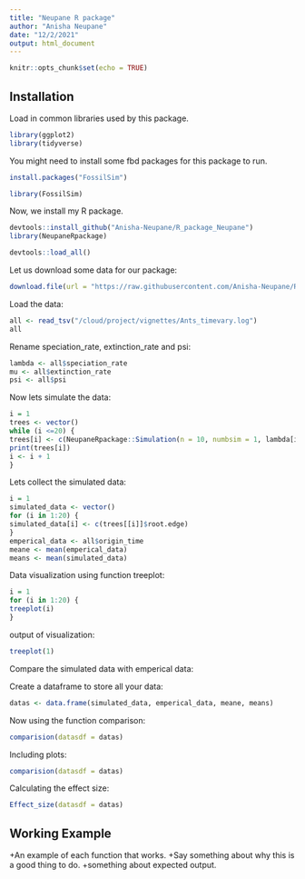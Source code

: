 ```yaml
---
title: "Neupane R package"
author: "Anisha Neupane"
date: "12/2/2021"
output: html_document
---
```


```r
knitr::opts_chunk$set(echo = TRUE)
```

## Installation

Load in common libraries used by this package.

``` r
library(ggplot2)
library(tidyverse)
```

You might need to install some fbd packages for this package to run.

```r
install.packages("FossilSim")
```
```r
library(FossilSim)
```

Now, we install my R package.

```r
devtools::install_github("Anisha-Neupane/R_package_Neupane")
library(NeupaneRpackage)

```

```r
devtools::load_all()
```

Let us download some data for our package:
```r

download.file(url = "https://raw.githubusercontent.com/Anisha-Neupane/R_package_Neupane/master/Data/ants_timevary.log", destfile = "/cloud/project/vignettes/Ants_timevary.log")

```

Load the data:
```r
all <- read_tsv("/cloud/project/vignettes/Ants_timevary.log")
all
```

Rename speciation_rate, extinction_rate and psi:
```r
lambda <- all$speciation_rate
mu <- all$extinction_rate
psi <- all$psi

```

Now lets simulate the data:
```r
i = 1
trees <- vector()
while (i <=20) { 
trees[i] <- c(NeupaneRpackage::Simulation(n = 10, numbsim = 1, lambda[i], mu[i], psi[i], frac = .01))
print(trees[i])
i <- i + 1
}
```

Lets collect the simulated data:
```r
i = 1  
simulated_data <- vector()
for (i in 1:20) { 
simulated_data[i] <- c(trees[[i]]$root.edge)
}
emperical_data <- all$origin_time
meane <- mean(emperical_data)
means <- mean(simulated_data)

```

Data visualization using function treeplot:
```r
i = 1
for (i in 1:20) {
treeplot(i)
} 

```

output of visualization:
```r
treeplot(1)
```

Compare the simulated data with emperical data:

Create a dataframe to store all your data:
```r
datas <- data.frame(simulated_data, emperical_data, meane, means)

```

Now using the function comparison:
```r
comparision(datasdf = datas)
```

Including plots:
```r
comparision(datasdf = datas)
```

Calculating the effect size:
```r
Effect_size(datasdf = datas)
```
## Working Example
+An example of each function that works.
+Say something about why this is a good thing to do.
+something about expected output.


